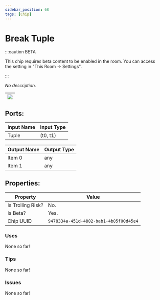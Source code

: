 ```yaml
---
sidebar_position: 68
tags: [Chip]
---
```


# Break Tuple
:::caution BETA

This chip requires beta content to be enabled in the room. You can access the setting in "This Room -> Settings".

:::

*No description.*

| ![](https://images-ext-2.discordapp.net/external/MPmIaQzlEPmgGWlgi-WxBBXt0Bjv_zWPkg1y1f_sy3s/https/www.recroomcircuits.com/image/circuit/absolute-value?width=206&height=108) |
|-----|

## Ports:

| Input Name | Input Type |
|-----------|-----------|
| Tuple | (t0, t1) |

| Output Name | Output Type |
|-----------|-----------|
| Item 0 | any |
| Item 1 | any |

## Properties:

| Property  | Value |
|-------------------|-----------|
| Is Trolling Risk? | No. |
| Is Beta? | Yes. |
| Chip UUID | `9478334a-451d-4802-bab1-4b05f00d45e4` |

### Uses

None so far!

### Tips

None so far!

### Issues

None so far!